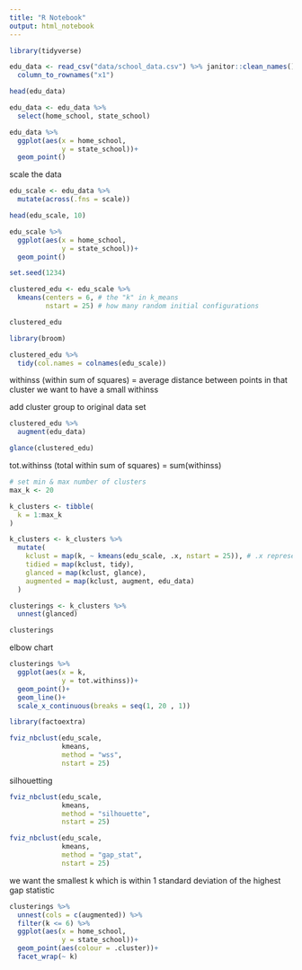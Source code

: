 ```yaml
---
title: "R Notebook"
output: html_notebook
---
```


```r
library(tidyverse)
```


```r
edu_data <- read_csv("data/school_data.csv") %>% janitor::clean_names() %>% 
  column_to_rownames("x1")

head(edu_data)
```


```r
edu_data <- edu_data %>% 
  select(home_school, state_school)
```


```r
edu_data %>% 
  ggplot(aes(x = home_school,
             y = state_school))+
  geom_point()
```


scale the data
```r
edu_scale <- edu_data %>% 
  mutate(across(.fns = scale))

head(edu_scale, 10)
```


```r
edu_scale %>% 
  ggplot(aes(x = home_school,
             y = state_school))+
  geom_point()
```


```r
set.seed(1234)

clustered_edu <- edu_scale %>% 
  kmeans(centers = 6, # the "k" in k_means
         nstart = 25) # how many random initial configurations

clustered_edu
```


```r
library(broom)

clustered_edu %>% 
  tidy(col.names = colnames(edu_scale))
```
withinss (within sum of squares) = average distance between points in that cluster
we want to have a small withinss

add cluster group to original data set
```r
clustered_edu %>% 
  augment(edu_data)
```


```r
glance(clustered_edu)
```
tot.withinss (total within sum of squares) = sum(withinss)


```r
# set min & max number of clusters
max_k <- 20

k_clusters <- tibble(
  k = 1:max_k
)

k_clusters <- k_clusters %>% 
  mutate(
    kclust = map(k, ~ kmeans(edu_scale, .x, nstart = 25)), # .x represents "k" 
    tidied = map(kclust, tidy),
    glanced = map(kclust, glance),
    augmented = map(kclust, augment, edu_data)
  )
```


```r
clusterings <- k_clusters %>% 
  unnest(glanced)

clusterings
```

elbow chart
```r
clusterings %>% 
  ggplot(aes(x = k,
             y = tot.withinss))+
  geom_point()+
  geom_line()+
  scale_x_continuous(breaks = seq(1, 20 , 1))
```



```r
library(factoextra)

fviz_nbclust(edu_scale,
             kmeans,
             method = "wss",
             nstart = 25)
```

silhouetting 
```r
fviz_nbclust(edu_scale,
             kmeans,
             method = "silhouette",
             nstart = 25)
```


```r
fviz_nbclust(edu_scale,
             kmeans,
             method = "gap_stat",
             nstart = 25)
```
we want the smallest k which is within 1 standard deviation of the highest gap statistic


```r
clusterings %>% 
  unnest(cols = c(augmented)) %>% 
  filter(k <= 6) %>% 
  ggplot(aes(x = home_school,
             y = state_school))+
  geom_point(aes(colour = .cluster))+
  facet_wrap(~ k)
```



